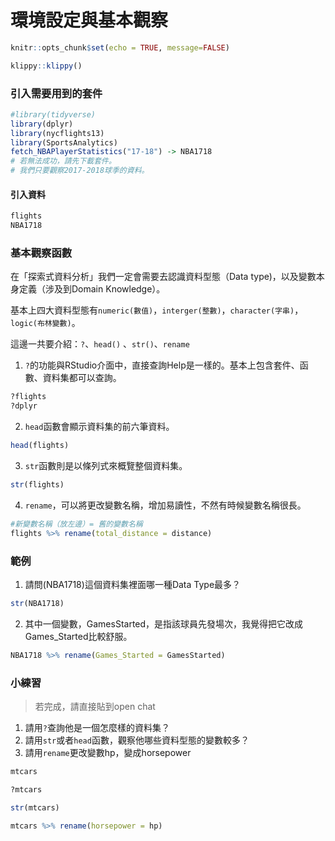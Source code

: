 # 環境設定與基本觀察

```r
knitr::opts_chunk$set(echo = TRUE, message=FALSE)
```

```r
klippy::klippy()
```

### 引入需要用到的套件{-}
```r
#library(tidyverse)
library(dplyr)
library(nycflights13)
library(SportsAnalytics)
fetch_NBAPlayerStatistics("17-18") -> NBA1718
# 若無法成功，請先下載套件。
# 我們只要觀察2017-2018球季的資料。
```

#### 引入資料{-}
```r
flights
NBA1718
```

### 基本觀察函數{-}

在「探索式資料分析」我們一定會需要去認識資料型態（Data type)，以及變數本身定義（涉及到Domain Knowledge）。

基本上四大資料型態有`numeric(數值)`，`interger(整數)`，`character(字串)`，`logic(布林變數)`。

這邊一共要介紹：`?`、`head()` 、`str()`、`rename`

1. `?`的功能與RStudio介面中，直接查詢Help是一樣的。基本上包含套件、函數、資料集都可以查詢。
```r
?flights
?dplyr
```

2. `head`函數會顯示資料集的前六筆資料。
```r
head(flights)
```

3. `str`函數則是以條列式來概覽整個資料集。
```r
str(flights)
```

4. `rename`，可以將更改變數名稱，增加易讀性，不然有時候變數名稱很長。
```r
#新變數名稱（放左邊）= 舊的變數名稱
flights %>% rename(total_distance = distance)
```

### 範例{-}

1. 請問(NBA1718)這個資料集裡面哪一種Data Type最多？
```r
str(NBA1718)
```

2. 其中一個變數，GamesStarted，是指該球員先發場次，我覺得把它改成Games_Started比較舒服。
```r
NBA1718 %>% rename(Games_Started = GamesStarted)
```

### 小練習{-}

> 若完成，請直接貼到open chat

1. 請用`?`查詢他是一個怎麼樣的資料集？
2. 請用`str`或者`head`函數，觀察他哪些資料型態的變數較多？
3. 請用`rename`更改變數hp，變成horsepower

```r
mtcars
```

```r
?mtcars
```

```r
str(mtcars)
```

```r
mtcars %>% rename(horsepower = hp)
```

